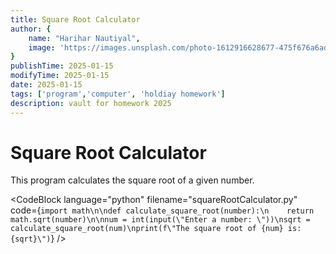 ```yaml
---
title: Square Root Calculator
author: {
    name: "Harihar Nautiyal",
    image: 'https://images.unsplash.com/photo-1612916628677-475f676a6adf'
}
publishTime: 2025-01-15
modifyTime: 2025-01-15
date: 2025-01-15
tags: ['program','computer', 'holdiay homework']
description: vault for homework 2025
---
```


# Square Root Calculator

This program calculates the square root of a given number.

<CodeBlock
language="python"
filename="squareRootCalculator.py"
code={`import math\n\ndef calculate_square_root(number):\n    return math.sqrt(number)\n\nnum = int(input(\"Enter a number: \"))\nsqrt = calculate_square_root(num)\nprint(f\"The square root of {num} is: {sqrt}\")`}
/>